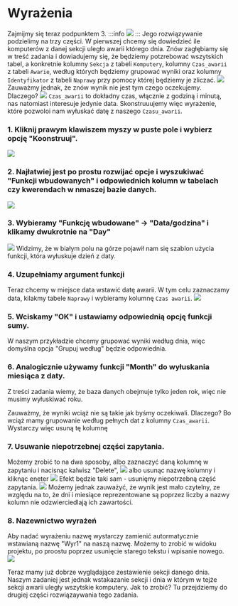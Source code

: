 # Wyrażenia
Zajmijmy się teraz podpunktem 3.
:::info
![](https://i.imgur.com/C8p3UYH.png)
:::
Jego rozwiązywanie podzielimy na trzy części. W pierwszej chcemy się dowiedzieć ile komputerów z danej sekcji uległo awarii którego dnia. 
Znów zagłębiamy się w treść zadania i dowiadujemy się, że będziemy potzrebować wszytskich tabel, a konkretnie kolumny `Sekcja` z tabeli `Komputery`, kolumny `Czas_awarii` z tabeli `Awarie`, według których będziemy grupować wyniki oraz kolumny `Identyfikator` z tabeli `Naprawy` przy pomocy której będziemy je zliczać.
![](https://i.imgur.com/UKzsny1.png)
Zauważmy jednak, że znów wynik nie jest tym czego oczekujemy. Dlaczego?
![](https://i.imgur.com/eZIDhTV.png)
`Czas_awarii` to dokładny czas, włącznie z godziną i minutą, nas natomiast interesuje jedynie data. 
Skonstruuujemy więc wyrażenie, które pozwoloi nam wyłuskać datę z naszego `Czasu_awarii`.

### 1. Kliknij prawym klawiszem myszy w puste pole i wybierz opcję "Koonstruuj".
![](https://i.imgur.com/RQ1mE9I.png)

### 2. Najłatwiej jest po prostu rozwijać opcje i wyszukiwać "Funkcji wbudowanych" i odpowiednich kolumn w tabelach czy kwerendach w nmaszej bazie danych.
![](https://i.imgur.com/jyUQodq.png)

### 3. Wybieramy "Funkcję wbudowane" -> "Data/godzina" i klikamy dwukrotnie na "Day"
![](https://i.imgur.com/RGmeeb1.png)
Widzimy, że w białym polu na górze pojawił nam się szablon użycia funkcji, która wyłuskuje dzień z daty. 

### 4. Uzupełniamy argument funkcji
Teraz chcemy w  miejsce data wstawić datę awarii. W tym celu zaznaczamy data, kilakmy tabele `Naprawy` i wybieramy kolumnę `Czas awarii`.
![](https://i.imgur.com/75qMXAv.png)
    
### 5. Wciskamy "OK" i ustawiamy odpowiednią opcję funkcji sumy. 
W naszym przykładzie chcemy grupować wyniki według dnia, więc domyślna opcja "Grupuj według" będzie odpowiednia.

### 6. Analogicznie używamy funkcji "Month" do wyłuskania miesiąca z daty.
    
Z treści zadania wiemy, że baza danych obejmuje tylko jeden rok, więc nie musimy wyłuskiwać roku.
    
Zauważmy, że wyniki wciąż nie są takie jak byśmy oczekiwali. Dlaczego? Bo wciąż mamy grupowanie według pełnych dat z kolumny `Czas_awarii`. Wystarczy więc usuną tę kolumnę  
    
### 7. Usuwanie niepotrzebnej części zapytania.
Możemy zrobić to na dwa sposoby, albo zaznaczyć daną kolumnę w zapytaniu i nacisnąc kalwisz "Delete",
![](https://i.imgur.com/J8kiDHs.png)
albo usunąc nazwę kolumny i kliknąc eneter
![](https://i.imgur.com/qUacLpj.png)
Efekt będzie taki sam - usunięmy niepotrzebną część zapytania.
![](https://i.imgur.com/PAyKaoL.png)
Możemy jednak zauważyć, że wynik jest mało czytelny, ze względu na to, że dni i miesiące reprezentowane są poprzez liczby a nazwy kolumn nie odzwierciedlają ich zawartości.
    
### 8. Nazewnictwo wyrażeń
Aby nadać wyrażeniu nazwę wystarczy zamienić autormatycznie wstawianą nazwę "Wyr1" na naszą nazwę. Możemy to zrobić w widoku projektu, po proostu poprzez usunięcie starego tekstu i wpisanie nowego.
![](https://i.imgur.com/pN81glB.png)

Teraz mamy już dobrze wyglądające zestawienie sekcji danego dnia. Naszym zadaniej jest jednak wstakazanie sekcji i dnia w którym w tejże sekcji awarii uległy wszytskie komputery. Jak to zrobić? Tu przejdziemy do drugiej części rozwiązaywania tego zadania.